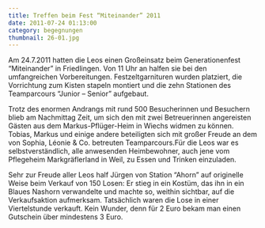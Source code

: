 ```yaml
---
title: Treffen beim Fest “Miteinander” 2011
date: 2011-07-24 01:13:00
category: begegnungen
thumbnail: 26-01.jpg
---
```


Am 24.7.2011 hatten die Leos einen Großeinsatz beim Generationenfest “Miteinander” in Friedlingen. Von 11 Uhr an halfen sie bei den umfangreichen Vorbereitungen. Festzeltgarnituren wurden platziert, die Vorrichtung zum Kisten stapeln montiert und die zehn Stationen des Teamparcours “Junior – Senior” aufgebaut.

Trotz des enormen Andrangs mit rund 500 Besucherinnen und Besuchern blieb am Nachmittag Zeit, um sich den mit zwei Betreuerinnen angereisten Gästen aus dem Markus-Pflüger-Heim in Wiechs widmen zu können. Tobias, Markus und einige andere beteiligten sich mit großer Freude an dem von Sophia, Léonie & Co. betreuten Teamparcours.Für die Leos war es selbstverständlich, alle anwesenden Heimbewohner, auch jene vom Pflegeheim Markgräflerland in Weil, zu Essen und Trinken einzuladen.

Sehr zur Freude aller Leos half Jürgen von Station “Ahorn” auf originelle Weise beim Verkauf von 150 Losen: Er stieg in ein Kostüm, das ihn in ein Blaues Nashorn verwandelte und machte so, weithin sichtbar, auf die Verkaufsaktion aufmerksam. Tatsächlich waren die Lose in einer Viertelstunde verkauft. Kein Wunder, denn für 2 Euro bekam man einen Gutschein über mindestens 3 Euro.
